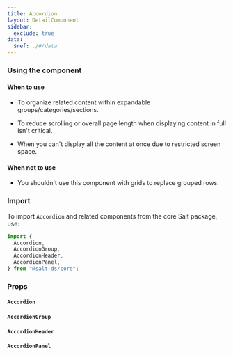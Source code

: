 ```yaml
---
title: Accordion
layout: DetailComponent
sidebar:
  exclude: true
data:
  $ref: ./#/data
---
```


### Using the component

#### When to use

- To organize related content within expandable groups/categories/sections.

- To reduce scrolling or overall page length when displaying content in full isn't critical.

- When you can't display all the content at once due to restricted screen space.

#### When not to use

- You shouldn't use this component with grids to replace grouped rows.

### Import

To import `Accordion` and related components from the core Salt package, use:

```js
import {
  Accordion,
  AccordionGroup,
  AccordionHeader,
  AccordionPanel,
} from "@salt-ds/core";
```

### Props

#### `Accordion`

<PropsTable componentName="Accordion" />

#### `AccordionGroup`

<PropsTable componentName="AccordionGroup" />

#### `AccordionHeader`

<PropsTable componentName="AccordionHeader" />

#### `AccordionPanel`

<PropsTable componentName="AccordionPanel" />
